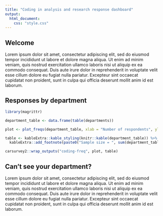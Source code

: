 ```yaml
---
title: "Coding in analysis and research response dashboard"
output: 
  html_document: 
    css: "style.css"
---
```


## Welcome

Lorem ipsum dolor sit amet, consectetur adipiscing elit, sed do eiusmod tempor incididunt ut labore et dolore magna aliqua. Ut enim ad minim veniam, quis nostrud exercitation ullamco laboris nisi ut aliquip ex ea commodo consequat. Duis aute irure dolor in reprehenderit in voluptate velit esse cillum dolore eu fugiat nulla pariatur. Excepteur sint occaecat cupidatat non proident, sunt in culpa qui officia deserunt mollit anim id est laborum.

## Responses by department

```r

library(magrittr)

department_table <- data.frame(table(departments))

plot <- plot_freqs(department_table, xlab = "Number of respondents", ylab = "Department", n = sum(department_table[2]), font_size = 14, height = 400 + 50 * nrow(department_table))

table <- kableExtra::kable_styling(knitr::kable(department_table)) %>% 
  kableExtra::add_footnote(paste0("Sample size = ", sum(department_table[2]))) 

carsurvey2::wrap_outputs("coding-freq", plot, table)

```

## Can't see your department?

Lorem ipsum dolor sit amet, consectetur adipiscing elit, sed do eiusmod tempor incididunt ut labore et dolore magna aliqua. Ut enim ad minim veniam, quis nostrud exercitation ullamco laboris nisi ut aliquip ex ea commodo consequat. Duis aute irure dolor in reprehenderit in voluptate velit esse cillum dolore eu fugiat nulla pariatur. Excepteur sint occaecat cupidatat non proident, sunt in culpa qui officia deserunt mollit anim id est laborum.
